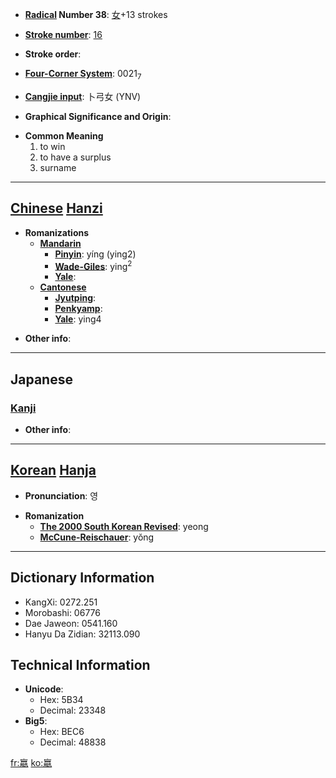 * '''[[Wiktionary:Chinese radical index| Radical]] Number 38''': [[Wiktionary:Chinese radical index 女|女]]+13 strokes

* '''[[Wiktionary:Chinese total strokes index|Stroke number]]''': [[Wiktionary:Chinese total strokes index 16|16]]

* '''Stroke order''': 

* '''[[Wiktionary:Chinese four corner index|Four-Corner System]]''': 0021<sub>7</sub>

* '''[[Wiktionary:Chinese Cangjie index|Cangjie input]]''': 卜弓女 (YNV)

* '''Graphical Significance and Origin''': 

* '''Common Meaning'''
*#to win
*# to have a surplus
*# surname


----

== [[Chinese]] [[Hanzi]] ==

* '''Romanizations'''
** '''[[Mandarin]]'''
*** '''[[Pinyin]]''': yíng (ying2)
*** '''[[Wade-Giles]]''': ying<sup>2</sup>
*** '''[[Yale]]''': 
** '''[[Cantonese]]'''
*** '''[[Jyutping]]''':
*** '''[[Penkyamp]]''': 
*** '''[[Yale]]''': ying4

* '''Other info''': 

----

==Japanese==
===[[Kanji]]===
{{kanji|on readings=[[えい]] (ei)
|kun readings=
}}

* '''Other info''':  

----

== [[Korean]] [[Hanja]] ==

* '''Pronunciation''': 영

* '''Romanization'''
** '''[[The 2000 South Korean Revised Romanization|The 2000 South Korean Revised]]''': yeong
** '''[[McCune-Reischauer]]''': yŏng

----

== Dictionary Information ==

* KangXi: 0272.251
* Morobashi: 06776
* Dae Jaweon: 0541.160
* Hanyu Da Zidian: 32113.090

== Technical Information ==

* '''Unicode''':
** Hex: 5B34
** Decimal: 23348
* '''Big5''':
** Hex: BEC6
** Decimal: 48838

[[fr:嬴]]
[[ko:嬴]]
